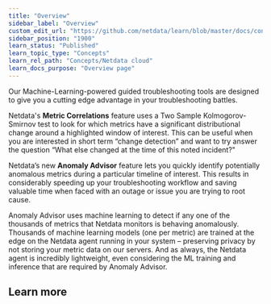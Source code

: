 ```yaml
---
title: "Overview"
sidebar_label: "Overview"
custom_edit_url: "https://github.com/netdata/learn/blob/master/docs/concepts/netdata-cloud/overview.md"
sidebar_position: "1900"
learn_status: "Published"
learn_topic_type: "Concepts"
learn_rel_path: "Concepts/Netdata cloud"
learn_docs_purpose: "Overview page"
---
```



Our Machine-Learning-powered guided troubleshooting tools are designed to give you a cutting edge advantage in your
troubleshooting battles.

Netdata's **Metric Correlations** feature uses a Two Sample Kolmogorov-Smirnov test to look for which metrics have a
significant distributional change around a highlighted window of interest. This can be useful when you are interested in
short term “change detection” and want to try answer the question “What else changed at the time of this noted
incident?"

Netdata’s new **Anomaly Advisor** feature lets you quickly identify potentially anomalous metrics during a particular
timeline of interest. This results in considerably speeding up your troubleshooting workflow and saving valuable time
when faced with an outage or issue you are trying to root cause.

Anomaly Advisor uses machine learning to detect if any one of the thousands of metrics that Netdata monitors is behaving
anomalously. Thousands of machine learning models (one per metric) are trained at the edge on the Netdata agent running
in your system – preserving privacy by not storing your metric data on our servers. And as always, the Netdata agent is
incredibly lightweight, even considering the ML training and inference that are required by Anomaly Advisor.

## Learn more

<Grid columns="2">
  <Box
    title="Guided troubleshooting tools">
    <BoxList>
      <BoxListItem to="https://github.com/netdata/netdata/blob/master/docs/concepts/guided-troubleshooting/machine-learning-powered-anomaly-advisor.md" title="Anamoly Advisor" />
      <BoxListItem to="https://github.com/netdata/netdata/blob/master/docs/concepts/guided-troubleshooting/metric-correlations.md" title="Metrics Correlations" />
    </BoxList>
  </Box>
</Grid>
